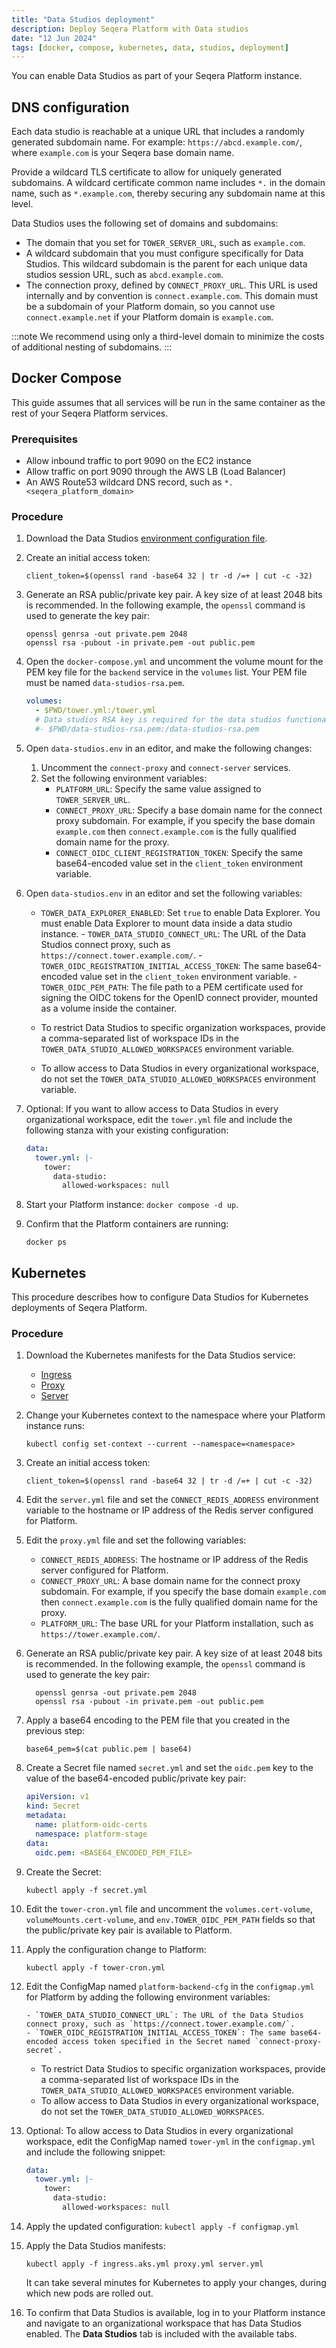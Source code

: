 ```yaml
---
title: "Data Studios deployment"
description: Deploy Seqera Platform with Data studios
date: "12 Jun 2024"
tags: [docker, compose, kubernetes, data, studios, deployment]
---
```


You can enable Data Studios as part of your Seqera Platform instance.

## DNS configuration

Each data studio is reachable at a unique URL that includes a randomly generated subdomain name. For example: `https://abcd.example.com/`, where `example.com` is your Seqera base domain name.

Provide a wildcard TLS certificate to allow for uniquely generated subdomains. A wildcard certificate common name includes `*.` in the domain name, such as `*.example.com`, thereby securing any subdomain name at this level.

Data Studios uses the following set of domains and subdomains:

- The domain that you set for `TOWER_SERVER_URL`, such as `example.com`.
- A wildcard subdomain that you must configure specifically for Data Studios. This wildcard subdomain is the parent for each unique data studios session URL, such as `abcd.example.com`.
- The connection proxy, defined by `CONNECT_PROXY_URL`. This URL is used internally and by convention is `connect.example.com`. This domain must be a subdomain of your Platform domain, so you cannot use `connect.example.net` if your Platform domain is `example.com`.

:::note
We recommend using only a third-level domain to minimize the costs of additional nesting of subdomains.
:::

## Docker Compose

This guide assumes that all services will be run in the same container as the rest of your Seqera Platform services.

### Prerequisites

- Allow inbound traffic to port 9090 on the EC2 instance
- Allow traffic on port 9090 through the AWS LB (Load Balancer)
- An AWS Route53 wildcard DNS record, such as `*.<seqera_platform_domain>`

### Procedure

1. Download the Data Studios [environment configuration file](./_templates/docker/data-studios.env).

1. Create an initial access token:

    ```
    client_token=$(openssl rand -base64 32 | tr -d /=+ | cut -c -32)
    ```

1. Generate an RSA public/private key pair. A key size of at least 2048 bits is recommended. In the following example, the `openssl` command is used to generate the key pair:

    ```shell
    openssl genrsa -out private.pem 2048
    openssl rsa -pubout -in private.pem -out public.pem
    ```

1. Open the `docker-compose.yml` and uncomment the volume mount for the PEM key file for the `backend` service in the `volumes` list. Your PEM file must be named `data-studios-rsa.pem`.

    ```yaml
    volumes:
      - $PWD/tower.yml:/tower.yml
      # Data studios RSA key is required for the data studios functionality. Uncomment the line below to mount the key.
      #- $PWD/data-studios-rsa.pem:/data-studios-rsa.pem
    ```

1. Open `data-studios.env` in an editor, and make the following changes:
   1. Uncomment the `connect-proxy` and `connect-server` services.
   1. Set the following environment variables:
      - `PLATFORM_URL`: Specify the same value assigned to `TOWER_SERVER_URL`.
      - `CONNECT_PROXY_URL`: Specify a base domain name for the connect proxy subdomain. For example, if you specify the base domain `example.com` then `connect.example.com` is the fully qualified domain name for the proxy.
      - `CONNECT_OIDC_CLIENT_REGISTRATION_TOKEN`: Specify the same base64-encoded value set in the `client_token` environment variable.

1. Open `data-studios.env` in an editor and set the following variables:


      - `TOWER_DATA_EXPLORER_ENABLED`: Set `true` to enable Data Explorer. You must enable Data Explorer to mount data inside a data studio instance.
       - `TOWER_DATA_STUDIO_CONNECT_URL`: The URL of the Data Studios connect proxy, such as `https://connect.tower.example.com/`.
       - `TOWER_OIDC_REGISTRATION_INITIAL_ACCESS_TOKEN`: The same base64-encoded value set in the `client_token` environment variable.
       - `TOWER_OIDC_PEM_PATH`: The file path to a PEM certificate used for signing the OIDC tokens for the OpenID connect provider, mounted as a volume inside the container.

    - To restrict Data Studios to specific organization workspaces, provide a comma-separated list of workspace IDs in the `TOWER_DATA_STUDIO_ALLOWED_WORKSPACES` environment variable.
    - To allow access to Data Studios in every organizational workspace, do not set the `TOWER_DATA_STUDIO_ALLOWED_WORKSPACES` environment variable.

1. Optional: If you want to allow access to Data Studios in every organizational workspace, edit the `tower.yml` file and include the following stanza with your existing configuration:

    ```yaml
    data:
      tower.yml: |-
        tower:
          data-studio:
            allowed-workspaces: null
    ```

1. Start your Platform instance: `docker compose -d up`.

1. Confirm that the Platform containers are running:

    ```
    docker ps
    ```

## Kubernetes

This procedure describes how to configure Data Studios for Kubernetes deployments of Seqera Platform.

### Procedure

1. Download the Kubernetes manifests for the Data Studios service:

    - [Ingress](./_templates/k8s/data_studios/ingress.aks.yml)
    - [Proxy](./_templates/k8s/data_studios/proxy.yml)
    - [Server](./_templates/k8s/data_studios/server.yml)

1. Change your Kubernetes context to the namespace where your Platform instance runs:

    ```
    kubectl config set-context --current --namespace=<namespace>
    ```

1. Create an initial access token:

    ```
    client_token=$(openssl rand -base64 32 | tr -d /=+ | cut -c -32)
    ```

1. Edit the `server.yml` file and set the `CONNECT_REDIS_ADDRESS` environment variable to the hostname or IP address of the Redis server configured for Platform.

1. Edit the `proxy.yml` file and set the following variables:

    - `CONNECT_REDIS_ADDRESS`: The hostname or IP address of the Redis server configured for Platform.
    - `CONNECT_PROXY_URL`: A base domain name for the connect proxy subdomain. For example, if you specify the base domain `example.com` then `connect.example.com` is the fully qualified domain name for the proxy.
    - `PLATFORM_URL`: The base URL for your Platform installation, such as `https://tower.example.com/`.

1. Generate an RSA public/private key pair. A key size of at least 2048 bits is recommended. In the following example, the `openssl` command is used to generate the key pair:

    ```shell
      openssl genrsa -out private.pem 2048
      openssl rsa -pubout -in private.pem -out public.pem
    ```

1. Apply a base64 encoding to the PEM file that you created in the previous step:

    ```
    base64_pem=$(cat public.pem | base64)
    ```

1. Create a Secret file named `secret.yml` and set the `oidc.pem` key to the value of the base64-encoded public/private key pair:

    ```yaml
    apiVersion: v1
    kind: Secret
    metadata:
      name: platform-oidc-certs
      namespace: platform-stage
    data:
      oidc.pem: <BASE64_ENCODED_PEM_FILE>
    ```

1. Create the Secret:

    ```
    kubectl apply -f secret.yml
    ```

1. Edit the `tower-cron.yml` file and uncomment the `volumes.cert-volume`, `volumeMounts.cert-volume`, and `env.TOWER_OIDC_PEM_PATH` fields so that the public/private key pair is available to Platform.

1. Apply the configuration change to Platform:

    ```
    kubectl apply -f tower-cron.yml
    ```

1. Edit the ConfigMap named `platform-backend-cfg` in the `configmap.yml` for Platform by adding the following environment variables:

       - `TOWER_DATA_STUDIO_CONNECT_URL`: The URL of the Data Studios connect proxy, such as `https://connect.tower.example.com/`.
       - `TOWER_OIDC_REGISTRATION_INITIAL_ACCESS_TOKEN`: The same base64-encoded access token specified in the Secret named `connect-proxy-secret`.

    - To restrict Data Studios to specific organization workspaces, provide a comma-separated list of workspace IDs in the `TOWER_DATA_STUDIO_ALLOWED_WORKSPACES` environment variable.
    - To allow access to Data Studios in every organizational workspace, do not set the `TOWER_DATA_STUDIO_ALLOWED_WORKSPACES`.

1. Optional: To allow access to Data Studios in every organizational workspace, edit the ConfigMap named `tower-yml` in the `configmap.yml` and include the following snippet:

    ```yaml
    data:
      tower.yml: |-
        tower:
          data-studio:
            allowed-workspaces: null
    ```

1. Apply the updated configuration: `kubectl apply -f configmap.yml`
1. Apply the Data Studios manifests:

    ```
    kubectl apply -f ingress.aks.yml proxy.yml server.yml
    ```

    It can take several minutes for Kubernetes to apply your changes, during which new pods are rolled out.

1. To confirm that Data Studios is available, log in to your Platform instance and navigate to an organizational workspace that has Data Studios enabled. The **Data Studios** tab is included with the available tabs.
